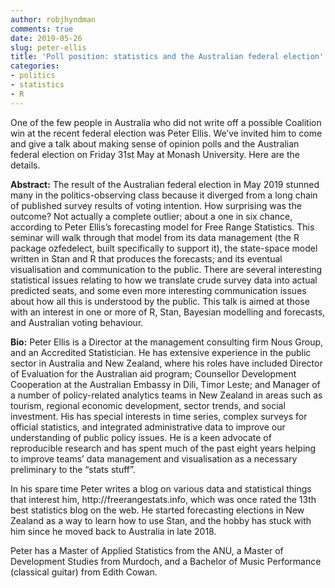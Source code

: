 ```yaml
---
author: robjhyndman
comments: true
date: 2019-05-26
slug: peter-ellis
title: 'Poll position: statistics and the Australian federal election'
categories:
- politics
- statistics
- R
---
```


One of the few people in Australia who did not write off a possible Coalition win at the recent federal election was Peter Ellis. We've invited him to come and give a talk about making sense of opinion polls and the Australian federal election on Friday 31st May at Monash University. Here are the details.


**Abstract:** The result of the Australian federal election in May 2019 stunned many in the politics-observing class because it diverged from a long chain of published survey results of voting intention. How surprising was the outcome? Not actually a complete outlier; about a one in six chance, according to Peter Ellis's forecasting model for Free Range Statistics. This seminar will walk through that model from its data management (the R package ozfedelect, built specifically to support it), the state-space model written in Stan and R that produces the forecasts; and its eventual visualisation and communication to the public. There are several interesting statistical issues relating to how we translate crude survey data into actual predicted seats, and some even more interesting communication issues about how all this is understood by the public. This talk is aimed at those with an interest in one or more of R, Stan, Bayesian modelling and forecasts, and Australian voting behaviour.

**Bio:** Peter Ellis is a Director at the management consulting firm Nous Group, and an Accredited Statistician. He has extensive experience in the public sector in Australia and New Zealand, where his roles have included Director of Evaluation for the Australian aid program; Counsellor Development Cooperation at the Australian Embassy in Dili, Timor Leste; and Manager of a number of policy-related analytics teams in New Zealand in areas such as tourism, regional economic development, sector trends, and social investment.  His has special interests in time series, complex surveys for official statistics, and integrated administrative data to improve our understanding of public policy issues. He is a keen advocate of reproducible research and has spent much of the past eight years helping to improve teams' data management and visualisation as a necessary preliminary to the "stats stuff".

In his spare time Peter writes a blog on various data and statistical things that interest him, http://freerangestats.info, which was once rated the 13th best statistics blog on the web. He started forecasting elections in New Zealand as a way to learn how to use Stan, and the hobby has stuck with him since he moved back to Australia in late 2018.

Peter has a Master of Applied Statistics from the ANU, a Master of Development Studies from Murdoch, and a Bachelor of Music Performance (classical guitar) from Edith Cowan.